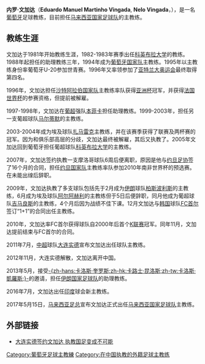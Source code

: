 {{noteta|G1=足球}}{{football manager infobox
| playername = 内罗·文加达<br />Nelo Vingada
| image =
| fullname = Eduardo Manuel Martinho Vingada
| height = 
| nickname = 
| dateofbirth = {{birth date and age|1953|3|30}} 
| cityofbirth = 
| countryofbirth = {{flagicon|POR}} [[葡萄牙|葡萄牙]][[塞爾帕|塞尔帕]] |
| dateofdeath = 
| cityofdeath = 
| countryofdeath = 
| currentclub = [[马来西亚国家足球队|马来西亚]]（教练）
| clubnumber =
| position = 
| youthyears = 
| youthclubs = 
| years = 1964-1974<br>1974-1975<br>1975-1979 |
| clubs = Atlético CP<br>Sintrense<br>[[贝伦人足球俱乐部|贝伦人]] |
| caps(goals) = 
| manageryears = 1981-1982<br>1982-1983<br>1983-1983<br>1984-1986<br>1988-1991<br>1994<br>1994-1995<br>1995-1996<br>1996-1997<br>1997-1998<br>1999-2003<br>2003-2004<br>2004-2005<br>2005-2007<br>2007<br>2007-2009<br>2009<br>2009<br>2010<br>2011-2012<br>2013-2014<br>2014-2015<br>2016<br>2016-2017<br>2017
| managerclubs = [[贝伦人足球俱乐部|贝伦人]]<br>[[科英布拉大学足球会|科英布拉大学]] (助理教练)<br>Sintrense<br>Vilafranquense<br>{{tsl|en|Portugal U-20||葡萄牙U-20}} (助理教练)<br>[[葡萄牙国家足球队|葡萄牙国家队]]<br>葡萄牙U-20<br>{{tsl|en|Portugal Olympic||葡萄牙国奥队}}<br>[[沙特阿拉伯国家足球队|沙特阿拉伯国家队]]<br>[[本菲卡足球俱乐部|本菲卡]] (助理教练)<br>[[马里迪莫足球俱乐部|马尔蒂默]]<br>[[扎马雷克体育俱乐部|扎马雷克]]<br>{{tsl|en|Egypt Olympic||埃及国奥队}}<br>科英布拉大学<br>{{tsl|en|Wydad Casablanca||卡萨布兰卡外傣}}<br>[[约旦国家足球队|约旦]]<br>[[柏斯波利斯足球俱乐部|柏斯波利斯]]<br>[[吉马良斯维多利亚|吉马良斯]]<br>[[FC首尔|FC首尔]]<br>[[大连实德|大连实德]]<br>[[伊朗国家足球队|伊朗]] (助理教练)<br>[[伊朗国家足球队|伊朗国奥队]]<br>[[马里迪莫体育会|马里迪莫]]<br>{{tsl|en|NorthEast United FC||北东联}}<br>[[马来西亚国家足球队|马来西亚]]
}}

'''内罗·文加达'''（'''Eduardo Manuel Martinho Vingada''', '''Nelo Vingada'''，{{bd|1953年|3月30日|catIdx=Nelo Vingada}}），是一名[[葡萄牙|葡萄牙]]足球教练，目前担任[[马来西亚国家足球队|马来西亚国家足球队]]的主教练。

==教练生涯==
文加达于1981年开始教练生涯，1982-1983年赛季出任[[科英布拉大学足球会|科英布拉大学]]的教练。1988年起担任{{tsl|en|Portugal U-20||葡萄牙U-20}}的助理教练三年，1994年成为[[葡萄牙国家足球队|葡萄牙国家队]]主教练。1995年以主教练身份率葡萄牙U-20参加世青赛。1996年又率领{{tsl|en|Portugal Olympic||葡萄牙国奥队}}参加了[[亚特兰大奥运会|亚特兰大奥运会]]最终取得第四名。

1996年，文加达担任[[沙特阿拉伯国家足球队|沙特阿拉伯国家队]]主教练率队获得[[1996年亚洲杯足球赛|亚洲杯]]冠军，并获得[[法国世界杯|法国世界杯]]的参赛资格，但提前被解雇。

1997-1998年，文加达在[[葡超|葡超]]强队[[本菲卡足球俱乐部|本菲卡]]担任助理教练。1999-2003年，担任另一支葡超球队[[马里迪莫足球俱乐部|马尔蒂默]]的主教练。

2003-2004年成为埃及球队[[扎马雷克体育俱乐部|扎马雷克]]主教练，并在该赛季获得了联赛及两杯赛的冠军。因为和俱乐部高层的分歧，文加达最终被解雇，其后又执教了{{tsl|en|Egypt Olympic||埃及国奥队}}。2005年文加达回到葡萄牙担任葡超球队[[科英布拉大学足球会|科英布拉大学]]的主教练。

2007年，文加达签约执教一支摩洛哥球队6周后便离职，原因是他与[[约旦足协|约旦足协]]签了16个月的合同，担任[[约旦国家足球队|约旦国家队]]主教练率队参加2010年南非世界杯的预选赛。在未能出缐后辞职。

2009年，文加达执教了多支球队包括先于2月成为[[伊朗|伊朗]]球队[[柏斯波利斯足球俱乐部|柏斯波利斯]]的主教练，6月成为埃及球队[[阿赫利体育俱乐部|阿尔阿赫利]]的主教练但于5日后便辞职，同月他成为葡超球队[[吉马良斯维多利亚|吉马良斯]]的主教练，4个月后因为战绩不佳下课。12月文加达与[[韩国|韩国]]球队[[FC首尔|FC首尔]]签订“1+1”的合同出任主教练。

2010年，文加达率FC首尔获得球队自2000年后首个[[K联赛|K联赛]]冠军。同年11月，文加达提前结束与FC首尔的合同。

2011年7月，[[中超|中超]]球队[[大连实德|大连实德]]宣布文加达出任球队主教练。

2012年11月，大连实德解散，文加达离开中国。

2013年5月，接受[[卡路士·昆洛斯|-{zh-hans:卡洛斯·奎罗斯;zh-hk:卡路士·昆洛斯;zh-tw:卡洛斯·凱羅斯;}-]]的邀请，担任[[伊朗国家足球队|伊朗国家足球队]]的助理教练。

2016年7月，文加达出任[[印度|印度]]球会{{tsl|en|NorthEast United FC||北东联}}新主教练。

2017年5月15日，[[马来西亚足球协会|马来西亚足总]]宣布文加达正式出任[[马来西亚国家足球队|马来西亚国家足球队]]主教练。

==外部链接==
* [http://sports.people.com.cn/GB/22134/22136/210095/15207250.html 大连实德签约文加达 执教国足变成不可能]

[[Category:葡萄牙足球主教練|Category:葡萄牙足球主教練]]
[[Category:在中国执教的外籍足球主教练|Category:在中国执教的外籍足球主教练]]